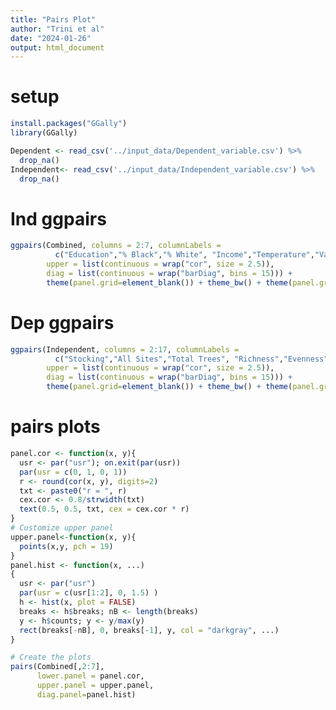 ```yaml
---
title: "Pairs Plot"
author: "Trini et al"
date: "2024-01-26"
output: html_document
---
```


# setup
```r
install.packages("GGally")
library(GGally)

Dependent <- read_csv('../input_data/Dependent_variable.csv') %>% 
  drop_na()
Independent<- read_csv('../input_data/Independent_variable.csv') %>% 
  drop_na()

```
# Ind ggpairs
```r
ggpairs(Combined, columns = 2:7, columnLabels = 
          c("Education","% Black","% White", "Income","Temperature","Vacancy"), aes(alpha = 0.05), 
        upper = list(continuous = wrap("cor", size = 2.5)),
        diag = list(continuous = wrap("barDiag", bins = 15))) +
        theme(panel.grid=element_blank()) + theme_bw() + theme(panel.grid.minor = element_blank(), panel.grid.major = element_blank())
```

# Dep ggpairs
```r
ggpairs(Independent, columns = 2:17, columnLabels = 
          c("Stocking","All Sites","Total Trees", "Richness","Evenness","Vacancy"), aes(alpha = 0.05), 
        upper = list(continuous = wrap("cor", size = 2.5)),
        diag = list(continuous = wrap("barDiag", bins = 15))) +
        theme(panel.grid=element_blank()) + theme_bw() + theme(panel.grid.minor = element_blank(), panel.grid.major = element_blank())
```

# pairs plots
```r

panel.cor <- function(x, y){
  usr <- par("usr"); on.exit(par(usr))
  par(usr = c(0, 1, 0, 1))
  r <- round(cor(x, y), digits=2)
  txt <- paste0("r = ", r)
  cex.cor <- 0.8/strwidth(txt)
  text(0.5, 0.5, txt, cex = cex.cor * r)
}
# Customize upper panel
upper.panel<-function(x, y){
  points(x,y, pch = 19)
}
panel.hist <- function(x, ...)
{
  usr <- par("usr")
  par(usr = c(usr[1:2], 0, 1.5) )
  h <- hist(x, plot = FALSE)
  breaks <- h$breaks; nB <- length(breaks)
  y <- h$counts; y <- y/max(y)
  rect(breaks[-nB], 0, breaks[-1], y, col = "darkgray", ...)
}

# Create the plots
pairs(Combined[,2:7], 
      lower.panel = panel.cor,
      upper.panel = upper.panel,
      diag.panel=panel.hist)

```


